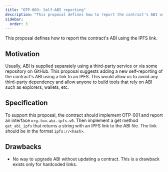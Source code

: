 ```yaml
---
title: "OTP-003: Self-ABI reporting"
description: "This proposal defines how to report the contract's ABI using the IPFS link"
sidebar:
  order: 3
---
```


This proposal defines how to report the contract's ABI using the IPFS link.

## Motivation

Usually, ABI is supplied separately using a third-party service or via some repository on GitHub. This proposal suggests adding a new self-reporting of the contract's ABI using a link to an IPFS. This would allow us to avoid any third-party dependency and allow anyone to build tools that rely on ABI such as explorers, wallets, etc.

## Specification

To support this proposal, the contract should implement OTP-001 and report an interface `org.ton.abi.ipfs.v0`. Then implement a get method `get_abi_ipfs` that returns a string with an IPFS link to the ABI file. The link should be in the format `ipfs://<hash>`.

## Drawbacks

- No way to upgrade ABI without updating a contract. This is a drawback exists only for hardcoded links.
